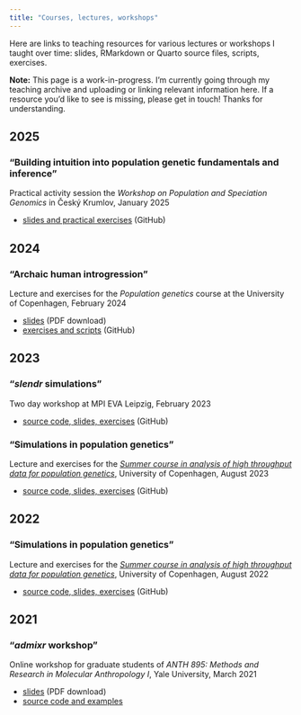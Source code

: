 ```yaml
---
title: "Courses, lectures, workshops"
---
```


Here are links to teaching resources for various lectures or workshops I taught over time: slides, RMarkdown or Quarto source files, scripts, exercises.

**Note:** This page is a work-in-progress. I'm currently going through my teaching archive and uploading or linking relevant information here. If a resource you'd like to see is missing, please get in touch! Thanks for understanding.

## 2025

### **"Building intuition into population genetic fundamentals and inference"**

Practical activity session the *Workshop on Population and Speciation Genomics* in Český Krumlov, January 2025

-   [slides and practical exercises](https://github.com/bodkan/cesky-krumlov-2025) (GitHub)

## 2024

### **"Archaic human introgression"**

Lecture and exercises for the *Population genetics* course at the University of Copenhagen, February 2024

-   [slides](https://github.com/bodkan/ku-introgression2024/blob/main/2024-02-28%20lecture.pdf) (PDF download)
-   [exercises and scripts](https://github.com/bodkan/ku-introgression2024) (GitHub)

## 2023

### **"_slendr_ simulations"**

Two day workshop at MPI EVA Leipzig, February 2023

-   [source code, slides, exercises](https://github.com/bodkan/mpieva-slendr-2023) (GitHub)


### **"Simulations in population genetics"**

Lecture and exercises for the [*Summer course in analysis of high throughput data for population genetics*](http://popgen.dk/popgen23/), University of Copenhagen, August 2023

-   [source code, slides, exercises](https://github.com/bodkan/ku-popgen2023) (GitHub)

## 2022

### **"Simulations in population genetics"**

Lecture and exercises for the [*Summer course in analysis of high throughput data for population genetics*](http://popgen.dk/popgen22/), University of Copenhagen, August 2022

-   [source code, slides, exercises](https://github.com/bodkan/ku-popgen2022) (GitHub)


## 2021

### **"_admixr_ workshop"**

Online workshop for graduate students of _ANTH 895: Methods and Research in Molecular Anthropology I_, Yale University, March 2021

- [slides](https://github.com/bodkan/admixr-workshop/blob/main/slides.pdf) (PDF download)
- [source code and examples](https://github.com/bodkan/admixr-workshop)
